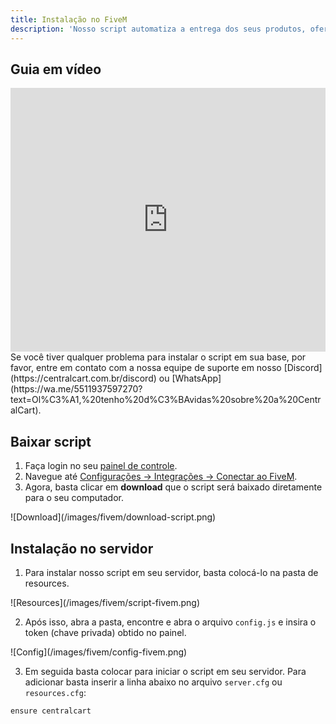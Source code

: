 ```yaml
---
title: Instalação no FiveM
description: 'Nosso script automatiza a entrega dos seus produtos, oferecendo um sistema de notificações global e privado, além do comando /vip para verificar todos os produtos temporários.'
---
```


## Guia em vídeo

<iframe
  width="100%"
  height="422"
  src="https://www.youtube.com/embed/OhRNjPRbpFA?si=Z46c3roR1eEGVcvh"
  title="YouTube video player"
  frameborder="0"
  allow="accelerometer; autoplay; clipboard-write; encrypted-media; gyroscope; picture-in-picture"
  allowfullscreen
></iframe>

<Note>
  Se você tiver qualquer problema para instalar o script em sua base, por favor, 
  entre em contato com a  nossa equipe de suporte em nosso 
  [Discord](https://centralcart.com.br/discord) ou 
  [WhatsApp](https://wa.me/5511937597270?text=Ol%C3%A1,%20tenho%20d%C3%BAvidas%20sobre%20a%20CentralCart).
</Note>

## Baixar script

1. Faça login no seu [painel de controle](https://app.centralcart.com.br).
2. Navegue até [Configurações -> Integrações -> Conectar ao FiveM](https://app.centralcart.com.br/settings/plugin/fivem).
3. Agora, basta clicar em **download** que o script será baixado diretamente para o seu computador.

<Frame>
  ![Download](/images/fivem/download-script.png)
</Frame>

## Instalação no servidor

1. Para instalar nosso script em seu servidor, basta colocá-lo na pasta de resources.

<Frame>
  ![Resources](/images/fivem/script-fivem.png)
</Frame>

2. Após isso, abra a pasta, encontre e abra o arquivo `config.js` e insira o token (chave privada) obtido no painel.

<Frame>
  ![Config](/images/fivem/config-fivem.png)
</Frame>

3. Em seguida basta colocar para iniciar o script em seu servidor. Para adicionar basta inserir a linha abaixo no arquivo `server.cfg` ou `resources.cfg`:

```javascript server.cfg
ensure centralcart
```

